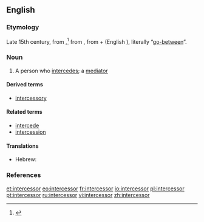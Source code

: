 ==English==

===Etymology===
Late 15th century, from {{etyl|la}} {{term|intercessor|lang=la}},<ref>{{R:Online Etymology Dictionary}}</ref> from {{etyl|la}} {{term|intercedo|intercēdō|lang=la}}, from {{term|inter-||between|lang=la}} + {{term|cedo|cēdō|I go|lang=en}} (English {{term|cede|lang=en}}), literally “[[go-between]]”.

===Noun===
{{en-noun}}

# A person who [[intercede]]s; a [[mediator]]

====Derived terms====
* [[intercessory]]

====Related terms====
<!-- Derived in Latin, then borrowed by English, hence Related in English -->
* [[intercede]]
* [[intercession]]

====Translations====
{{rfc-tsort|unknown line format:  romanization of Hebrew   !---can someone check the romanisation?-- }}
{{trans-top|one who intercedes}}
{{romanization of Hebrew}} <!---can someone check the romanisation?-->
* Hebrew: {{t|he|שתדלן|m|tr=sh'tadlan}}
{{trans-mid}}
{{trans-bottom}}

===References===
<references/>

[[et:intercessor]]
[[eo:intercessor]]
[[fr:intercessor]]
[[io:intercessor]]
[[pl:intercessor]]
[[pt:intercessor]]
[[ru:intercessor]]
[[vi:intercessor]]
[[zh:intercessor]]